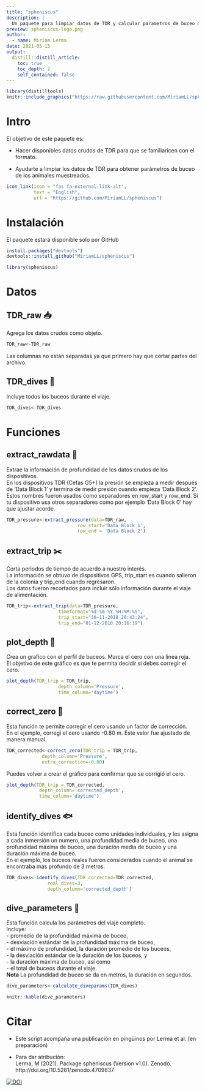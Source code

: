 ```yaml
---
title: "spheniscus"
description: |
  Un paquete para limpiar datos de TDR y calcular parametros de buceo durante los viajes de alimentación. 
preview: spheniscus-logo.png
author:
  - name: Miriam Lerma
date: 2021-05-15
output:
  distill::distill_article:
    toc: true
    toc_depth: 2
    self_contained: false
---
```


```r
library(distilltools)
knitr::include_graphics("https://raw.githubusercontent.com/MiriamLL/spheniscus/master/man/figures/logo.png")
```

# Intro

El objetivo de este paquete es:  

- Hacer disponibles datos crudos de TDR para que se familiaricen con el formato.  

- Ayudarte a limpiar los datos de TDR para obtener parámetros de buceo de los animales muestreados.  

```r
icon_link(icon = "fas fa-external-link-alt",
          text = "English",
          url = "https://github.com/MiriamLL/spheniscus")
```

# Instalación 

El paquete estará disponible solo por GitHub 

```r
install.packages("devtools")
devtools::install_github("MiriamLL/spheniscus")
```

```r
library(spheniscus)
```

# Datos

## TDR_raw 📥

Agrega los datos crudos como objeto. 

```r
TDR_raw<-TDR_raw
```

Las columnas no están separadas ya que primero hay que cortar partes del archivo. <br>

## TDR_dives 🤿

Incluye todos los buceos durante el viaje. <br>

```r
TDR_dives<-TDR_dives
```


# Funciones

## extract_rawdata 🧹

Extrae la información de profundidad de los datos crudos de los dispositivos.  <br>
En los dispositivos TDR (Cefas G5+) la presión se empieza a medir después de 'Data Block 1' y termina de medir presión cuando empieza 'Data Block 2'.  Estos nombres fueron usados como separadores en row_start y row_end. Si tu dispositivo usa otros separadores como por ejemplo 'Data Block 0' hay que ajustar acorde.<br>

```r
TDR_pressure<-extract_pressure(data=TDR_raw, 
                          row_start='Data Block 1', 
                          row_end = 'Data Block 2')
```

## extract_trip ✂️

Corta periodos de tiempo de acuerdo a nuestro interés. <br>
La información se obtuvo de dispositivos GPS, trip_start es cuando salieron de la colonia y trip_end cuando regresaron.  
Los datos fueron recortados para incluir sólo información durante el viaje de alimentación.  

```r
TDR_trip<-extract_trip(data=TDR_pressure,
                   timeformat="%d-%m-%Y %H:%M:%S",
                   trip_start="30-11-2018 20:43:24",
                   trip_end="01-12-2018 20:16:19")
```

## plot_depth 🎨

Crea un grafico con el perfil de buceos. Marca el cero con una linea roja. <br>
El objetivo de este gráfico es que te permita decidir si debes corregir el cero. 

```r
plot_depth(TDR_trip = TDR_trip,
                   depth_column='Pressure',
                   time_column='daytime')
```


## correct_zero 📐

Esta función te permite corregir el cero usando un factor de corrección. <br>
En el ejemplo, corregí el cero usando -0.80 m. Este valor fue ajustado de manera manual.  

```r
TDR_corrected<-correct_zero(TDR_trip = TDR_trip,
             depth_column='Pressure',
             extra_correction=-0.80)
```

Puedes volver a crear el gráfico para confirmar que se corrigió el cero.  

```r
plot_depth(TDR_trip = TDR_corrected,
            depth_column='corrected_depth',
            time_column='daytime')
```

## identify_dives 🐟

Esta función identifica cada buceo como unidades individuales, y les asigna a cada inmersión un numero, una profundidad media de buceo, una profundidad máxima de buceo, una duración media de buceo y una duración máxima de buceo.  
En el ejemplo, los buceos reales fueron considerados cuando el animal se encontraba más profundo de 3 metros.

```r
TDR_dives<-identify_dives(TDR_corrected=TDR_corrected,
               real_dives=3,
               depth_column='corrected_depth')
```

## dive_parameters 🐧

Esta función calcula los parámetros del viaje completo.  
Incluye:  
- promedio de la profundidad máxima de buceo,  
- desviación estándar de la profundidad máxima de buceo,  
- el máximo de profundidad, la duración promedio de los buceos,  
- la desviación estándar de la duración de los buceos, y  
- la duración máxima de buceo, así como  
- el total de buceos durante el viaje.  
**Nota** La profundidad de buceo se da en metros, la duración en segundos.

```r
dive_parameters<-calculate_diveparams(TDR_dives)
```

```r
knitr::kable(dive_parameters)
```

# Citar

- Este script acompaña una publicación en pingüinos por Lerma et al. (en preparación)  

- Para dar atribución:  
Lerma, M (2021). Package spheniscus (Version v1.0). Zenodo. http://doi.org/10.5281/zenodo.4709837 

[![DOI](https://zenodo.org/badge/360213200.svg)](https://zenodo.org/badge/latestdoi/360213200)


